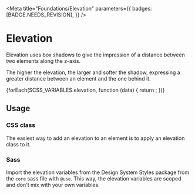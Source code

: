 
<Meta
  title="Foundations/Elevation"
  parameters={{
    badges: [BADGE.NEEDS_REVISION],
  }}
/>

# Elevation

<div className="lead">
  Elevation uses box shadows to give the impression of a distance between two elements along the
  z-axis.
</div>

The higher the elevation, the larger and softer the shadow, expressing a greater distance between an element and the one behind it.

<div className="elevation-container">
  {forEach(SCSS_VARIABLES.elevation, function (data) {
    return <ElevationTile key={data.key} level={data.key} />;
  })}
</div>

## Usage

### CSS class

The easiest way to add an elevation to an element is to apply an elevation class to it.

<Canvas of={ElevationDemos.Default} sourceState="shown" />

### Sass

Import the elevation variables from the Design System Styles package from the `core` sass file with `@use`. This way, the elevation variables are scoped and don't mix with your own variables.

```scss dark
@use '@swisspost/design-system-styles/core' as post;

.elevated-element {
  box-shadow: post.$elevation-5;
}
```
